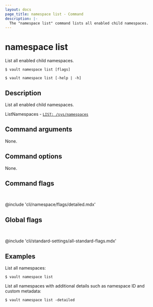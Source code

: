 ```yaml
---
layout: docs
page_title: namespace list - Command
description: |-
  The "namespace list" command lists all enabled child namespaces.
---
```


# namespace list

List all enabled child namespaces.

<CodeBlockConfig hideClipboard>

```shell-session
$ vault namespace list [flags]

$ vault namespace list [-help | -h]
```

</CodeBlockConfig>

## Description

List all enabled child namespaces.

<Tip title="Related API endpoints">

ListNamespaces - [`LIST: /sys/namespaces`](/vault/api-docs/system/namespaces#list-namespaces)

</Tip>

## Command arguments

None.

## Command options

None.

## Command flags

<br />

@include 'cli/namespace/flags/detailed.mdx'

## Global flags

<br />

@include 'cli/standard-settings/all-standard-flags.mdx'

## Examples

List all namespaces:

```shell-session
$ vault namespace list
```

List all namespaces with additional details such as namespace ID and custom metadata:

```shell-session
$ vault namespace list -detailed
```